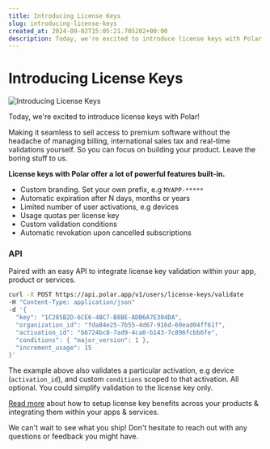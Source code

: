 ```yaml
---
title: Introducing License Keys
slug: introducing-license-keys
created_at: 2024-09-02T15:05:21.705202+00:00
description: Today, we're excited to introduce license keys with Polar! Making it seamless to sell access to premium software without the headache of managing billing, international sales tax and real-time validations yourself.
---
```


# Introducing License Keys

![Introducing License Keys](./6ZNPxJq9hjj6jcQeAX24xmynpQsCOs.jpg)

Today, we're excited to introduce license keys with Polar! 

Making it seamless to sell access to premium software without the headache of managing billing, international sales tax and real-time validations yourself. So you can focus on building your product. Leave the boring stuff to us.

**License keys with Polar offer a lot of powerful features built-in.**

- Custom branding. Set your own prefix, e.g `MYAPP-*****`
- Automatic expiration after N days, months or years
- Limited number of user activations, e.g devices
- Usage quotas per license key
- Custom validation conditions
- Automatic revokation upon cancelled subscriptions


### API

Paired with an easy API to integrate license key validation within your app, product or services. 

```sh
curl -X POST https://api.polar.app/v1/users/license-keys/validate
-H "Content-Type: application/json"
-d '{
  "key": "1C285B2D-6CE6-4BC7-B8BE-ADB6A7E304DA",
  "organization_id": "fda84e25-7b55-4d67-916d-60ead04ff61f",
  "activation_id": "b6724bc8-7ad9-4ca0-b143-7c896fcbb6fe",
  "conditions": { "major_version": 1 },
  "increment_usage": 15
}'
```

The example above also validates a particular activation, e.g device (`activation_id`), and custom `conditions` scoped to that activation. All optional. You could simplify validation to the license key only.

[Read more](https://docs.polar.sh/benefits/license-keys) about how to setup license key benefits across your products & integrating them within your apps & services.

We can't wait to see what you ship! Don't hesitate to reach out with any questions or feedback you might have.